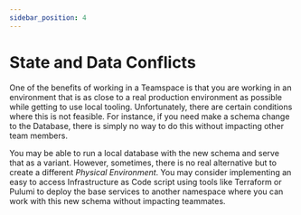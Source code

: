```yaml
---
sidebar_position: 4
---
```


# State and Data Conflicts

One of the benefits of working in a Teamspace is that you are working in an environment that is as close to a real production environment as possible while getting to use local tooling. Unfortunately, there are certain conditions where this is not feasible. For instance, if you need make a schema change to the Database, there is simply no way to do this without impacting other team members.

You may be able to run a local database with the new schema and serve that as a variant. However, sometimes, there is no real alternative but to create a different _Physical Environment_. You may consider implementing an easy to access Infrastructure as Code script using tools like Terraform or Pulumi to deploy the base services to another namespace where you can work with this new schema without impacting teammates.
